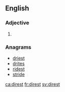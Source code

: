 ==English==

===Adjective===
{{head|en}}

# {{en-superlative of|dire}}

===Anagrams===
* [[driest#English|driest]]
* [[drites#English|drites]]
* [[ridest#English|ridest]]
* [[stride#English|stride]]

[[ca:direst]]
[[fr:direst]]
[[sv:direst]]